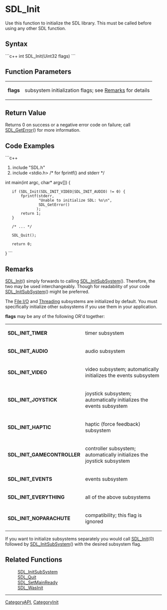 <!-- pragma section-numbers off -->
<!-- pragma camelcase off -->

= SDL_Init =
Use this function to initialize the SDL library.  This must be called before using any other SDL function.


== Syntax ==
```c++
int SDL_Init(Uint32 flags)
```

== Function Parameters ==
{|
|'''flags'''
|subsystem initialization flags; see [[#Remarks|Remarks]] for details
|}

== Return Value ==
Returns 0 on success or a negative error code on failure; call [[SDL_GetError]]() for more information.

== Code Examples ==
```c++
#include "SDL.h"
#include <stdio.h> /* for fprintf() and stderr */

int main(int argc, char* argv[])
{
    if (SDL_Init(SDL_INIT_VIDEO|SDL_INIT_AUDIO) != 0) {
        fprintf(stderr,
                "Unable to initialize SDL: %s\n",
                SDL_GetError()
               );
        return 1;
    }

    /* ... */

    SDL_Quit();

    return 0;
}
```

== Remarks ==
[[SDL_Init]]() simply forwards to calling [[SDL_InitSubSystem]]().  Therefore, the two may be used interchangeably. Though for readability of your code [[SDL_InitSubSystem]]() might be preferred.

The [[CategoryIO|File I/O]] and [[CategoryThread|Threading]] subsystems are initialized by default.  You must specifically initialize other subsystems if you use them in your application.

'''flags''' may be any of the following OR'd together:

<!-- #The following content is included on <code>SDL_InitSubSystem</code>.  Any changes between these comments will be reflected there as well.  Please use caution when editing.  Start Include here. -->

{|
|'''SDL_INIT_TIMER'''
|timer subsystem
|-
|'''SDL_INIT_AUDIO'''
|audio subsystem
|-
|'''SDL_INIT_VIDEO'''
|video subsystem; automatically initializes the events subsystem
|-
|'''SDL_INIT_JOYSTICK'''
|joystick subsystem; automatically initializes the events subsystem
|-
|'''SDL_INIT_HAPTIC'''
|haptic (force feedback) subsystem
|-
|'''SDL_INIT_GAMECONTROLLER'''
|controller subsystem; automatically initializes the joystick subsystem
|-
|'''SDL_INIT_EVENTS'''
|events subsystem
|-
|'''SDL_INIT_EVERYTHING'''
|all of the above subsystems
|-
|'''SDL_INIT_NOPARACHUTE'''
|compatibility; this flag is ignored
|}

<!-- #End Include here. -->

If you want to initialize subsystems separately you would call [[SDL_Init]](0) followed by [[SDL_InitSubSystem]]() with the desired subsystem flag.

== Related Functions ==
:[[SDL_InitSubSystem]]
:[[SDL_Quit]]
:[[SDL_SetMainReady]]
:[[SDL_WasInit]]

----
[[CategoryAPI]], [[CategoryInit]]
